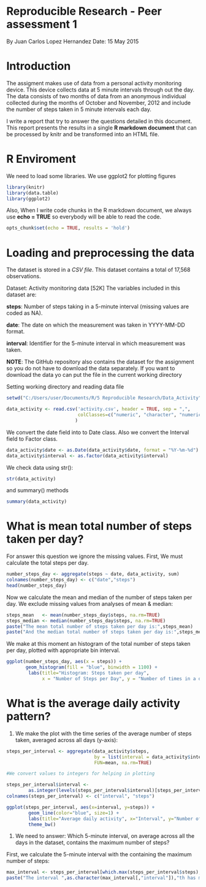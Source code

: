 Reproducible Research - Peer assessment 1
========================================================

By Juan Carlos Lopez Hernandez                          Date: 15 May 2015



Introduction
============

The assigment makes use of data from a personal activity monitoring device. This device collects data at 5 minute intervals through out the day. The data consists of two months of data from an anonymous individual collected during the months of October and November, 2012 and include the number of steps taken in 5 minute intervals each day.

I write a report that try to answer the questions detailed in this document. This report presents the results in a single **R markdown document** that can be processed by knitr and be transformed into an HTML file.


R Enviroment
============

We need to load some libraries. We use ggplot2 for plotting figures

```r
library(knitr)
library(data.table)
library(ggplot2) 
```

Also, When I write code chunks in the R markdown document, we always use **echo = TRUE** so everybody will be able to read the code.

```r
opts_chunk$set(echo = TRUE, results = 'hold')
```


Loading and preprocessing the data
==================================

The dataset is stored in a *CSV file*. This dataset contains a total of 17,568 observations.

Dataset: Activity monitoring data [52K]
The variables included in this dataset are:

**steps**: Number of steps taking in a 5-minute interval (missing values are coded as NA).

**date**: The date on which the measurement was taken in YYYY-MM-DD format.

**interval**: Identifier for the 5-minute interval in which measurement was taken.

**NOTE**: The GitHub repository also contains the dataset for the assignment so you do not have to download the data separately. If you want to download the data yo can put the file in the current working directory

Setting working directory and reading data file

```r
setwd("C:/Users/user/Documents/R/5 Reproducible Research/Data_Activity")

data_activity <- read.csv('activity.csv', header = TRUE, sep = ",",
                          colClasses=c("numeric", "character", "numeric")
                         )
```

We convert the date field into to Date class. 
Also we convert the Interval field to Factor class.

```r
data_activity$date <- as.Date(data_activity$date, format = "%Y-%m-%d")
data_activity$interval <- as.factor(data_activity$interval)
```

We check data using str():

```r
str(data_activity)
```

and summary() methods

```r
summary(data_activity)
```


What is mean total number of steps taken per day?
=================================================

For answer this question we ignore the missing values.
First, We must calculate the total steps per day.

```r
number_steps_day <- aggregate(steps ~ date, data_activity, sum)
colnames(number_steps_day) <- c("date","steps")
head(number_steps_day)
```

Now we calculate the mean and median of the number of steps taken per day.
We exclude missing values from analyses of mean & median:

```r
steps_mean   <- mean(number_steps_day$steps, na.rm=TRUE)
steps_median <- median(number_steps_day$steps, na.rm=TRUE)
paste("The mean total number of steps taken per day is:",steps_mean)
paste("And the median total number of steps taken per day is:",steps_median)
```

We make at this moment an histogram of the total number of steps taken per day, plotted with appropriate bin interval.

```r
ggplot(number_steps_day, aes(x = steps)) + 
       geom_histogram(fill = "blue", binwidth = 1100) + 
        labs(title="Histogram: Steps taken per day", 
             x = "Number of Steps per Day", y = "Number of times in a day(Count)") + theme_bw() 
```


What is the average daily activity pattern?
===========================================

1. We make the plot with the time series of the average number of steps taken, averaged across all days (y-axis):

```r
steps_per_interval <- aggregate(data_activity$steps, 
                                by = list(interval = data_activity$interval),
                                FUN=mean, na.rm=TRUE)

#We convert values to integers for helping in plotting

steps_per_interval$interval <- 
        as.integer(levels(steps_per_interval$interval)[steps_per_interval$interval])
colnames(steps_per_interval) <- c("interval", "steps")
```

```r
ggplot(steps_per_interval, aes(x=interval, y=steps)) +   
        geom_line(color="blue", size=1) +  
        labs(title="Average daily activity", x="Interval", y="Number of steps") +  
        theme_bw()
```


1. We need to answer: Which 5-minute interval, on average across all the days in the dataset, contains the maximum number of steps?

First, we calculate the 5-minute interval with the containing the maximum number of steps: 
```r
max_interval <- steps_per_interval[which.max(steps_per_interval$steps),]
paste("The interval ",as.character(max_interval[,"interval"]),"th has maximum ",as.character(max_interval[,"steps"])," steps.")
```
